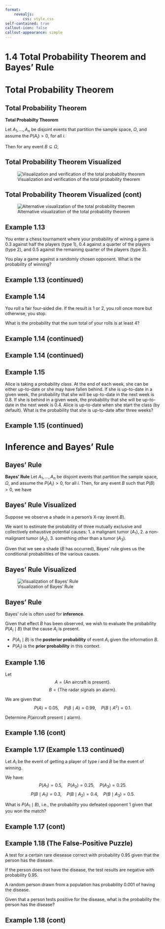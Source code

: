 ```yaml
---
format:
    revealjs:
        css: style.css
self-contained: true
callout-icon: false
callout-appearance: simple
---
```


# 1.4 Total Probability Theorem and Bayes' Rule

# Total Probability Theorem

## Total Probability Theorem

::: {.callout-note}
**Total Probabilty Theorem**

Let $A_1, \ldots, A_n$ be disjoint events that partition the sample space, $\Omega$, and assume the $P(A_i) > 0$, for all $i$. 

Then for any event $B\subseteq \Omega$, 
\begin{align}
P(B) &= P(A_1 \cap B) + \dots + P(A_n \cap B)\\
&= P(A_1) P(B \mid A_1) + \dots + P(A_n) P(B \mid A_n).
\end{align}
:::

## Total Probability Theorem Visualized

![Visualization and verification of the total probability theorem](./images/f1-13.png){fig-alt="Visualization and verification of the total probability theorem."}

## Total Probability Theorem Visualized (cont)

![Alternative visualization of the total probability theorem](./images/f1-13b.png){fig-alt="Alternative visualization of the total probability theorem."}

## Example 1.13

You enter a chess tournament where your probability of wining a game is 0.3 against half the players (type 1), 0.4 against a quarter of the players (type 2), and 0.5 against the remaining quarter of the players (type 3).

You play a game against a randomly chosen opponent. What is the probability of winning?

## Example 1.13 (continued)

## Example 1.14

You roll a fair four-sided die. If the result is 1 or 2, you roll once more but otherwise, you stop. 

What is the probability that the sum total of your rolls is at least 4?

## Example 1.14 (continued)

## Example 1.14 (continued)

## Example 1.15

Alice is taking a probability class. At the end of each week, she can be either up-to-date or she may have fallen behind. If she is up-to-date in a given week, the probability that she will be up-to-date in the next week is 0.8. If she is behind in a given week, the probability that she will be up-to-date in the next week is 0.4. Alice is up-to-date when she start the class (by default). What is the probability that she is up-to-date after three weeks?

## Example 1.15 (continued)

# Inference and Bayes' Rule

## Bayes' Rule

::: {.callout-note}
**Bayes' Rule**
Let $A_1, \ldots, A_n$ be disjoint events that partition the sample space, $\Omega$, and assume the $P(A_i) > 0$, for all $i$. Then, for any event $B$ such that $P(B) >0$, we have

\begin{align}
P(A_i \mid B) &= \displaystyle{\frac{P(A_i)P(B \mid A_i)}{P(B)}} \\
&= \displaystyle{\frac{P(A_i)P(B \mid A_i)}{P(A_1)P(B \mid A_1) + \dots + P(A_n)P(B \mid A_n)}}.
\end{align}
:::

## Bayes' Rule Visualized

Suppose we observe a shade in a person's X-ray (event $B$).

We want to estimate the probability of three mutually exclusive and collectively exhaustive potential causes: 1. a malignant tumor ($A_1$), 2. a non-malignant tumor ($A_2$), 3. something other than a tumor ($A_3$).

Given that we see a shade ($B$ has occurred), Bayes' rule gives us the conditional probabilities of the various causes.

## Bayes' Rule Visualized

![Visualization of Bayes' Rule](./images/f1-14.png){fig-alt="Visualization of Bayes' Rule."}

## Bayes' Rule

Bayes' rule is often used for **inference**.

Given that effect $B$ has been observed, we wish to evaluate the probability $P(A_i \mid B)$ that the cause $A_i$ is present.

- $P(A_i \mid B)$ is the **posterior probability** of event $A_i$ given the information $B$.
- $P(A_i)$ is the **prior probability** in this context.

## Example 1.16

Let
$$
A = \{\text{An aircraft is present}\}.
$$
$$
B = \{\text{The radar signals an alarm}\}.
$$

We are given that
$$
P(A)=0.05, \quad P(B \mid A) = 0.99, \quad P(B \mid A^c) = 0.1.
$$

Determine $P(\text{aircraft present}\mid\text{alarm})$.

## Example 1.16 (cont)

## Example 1.17 (Example 1.13 continued)

Let $A_i$ be the event of getting a player of type $i$ and $B$ be the event of winning.

We have:
$$
P(A_1) = 0.5,\quad P(A_2) = 0.25,\quad P(A_3) = 0.25.
$$
$$
P(B \mid A_1) = 0.3, \quad P(B \mid A_2) = 0.4, \quad P(B \mid A_3) = 0.5.
$$

What is $P(A_1 \mid B)$, i.e., the probability you defeated opponent 1 given that you won the match?

## Example 1.17 (cont)

## Example 1.18 (The False-Positive Puzzle)

A test for a certain rare diesease correct with probability 0.95 given that the person has the disease.

If the person does not have the disease, the test results are negative with probability 0.95.

A random person drawn from a population has probability 0.001 of having the disease.

Given that a person tests positive for the disease, what is the probability the person has the disease?

## Example 1.18 (cont)
